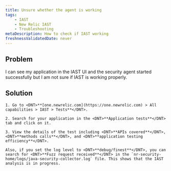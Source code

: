 ```yaml
---
title: Unsure whether the agent is working 
tags:
    - IAST
    - New Relic IAST
    - Troubleshooting
metaDescription: How to check if IAST working 
freshnessValidatedDate: never
---
```



## Problem

I can see my application in the IAST UI and the security agent started successfully but I am not sure if IAST is working properly.


## Solution


    1. Go to <DNT>**[one.newrelic.com](https://one.newrelic.com) > All capabilities > IAST > Tests**</DNT>.

    2. Search for your application in the <DNT>**Application tests**</DNT> tab and click on it.

    3. View the details of the test including <DNT>**APIs covered**</DNT>, <DNT>**methods calls**</DNT>, and <DNT>**application testing efficiency**</DNT>.

    Also, if you set the log level to <DNT>**debug/finest**</DNT>, you can search for <DNT>**Fuzz request received**</DNT> in the `nr-security-home/logs/java-security-collector.log` file. This shows that the IAST analysis is in progress.